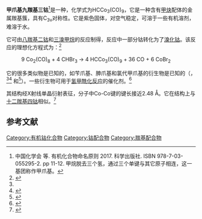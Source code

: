 {{Chembox
| ImageFile1 = HCCo3(CO)9.png
| ImageSize1 = 
| ImageFile2 = HCCo3sample.jpg
| ImageSize2 = 
| ImageAlt = 
| IUPACName = 
| OtherNames = 九羰基甲爪基三钴
|Section1={{Chembox Identifiers
| CASNo = 15664-75-2
| CASNo_Ref = {{cascite|correct|CAS}}
| PubChem = 519159
| PubChem_Comment = wrong formula
| SMILES = [O+]#C[Co-3]12(C#[O+])(C#[O+])[Co-3]3(C#[O+])(C#[O+])(C#[O+])[Co-3]1(C#[O+])(C#[O+])(C#[O+])C23
| StdInChI=1S/9CO.CH.3Co/c9*1-2;;;;/h;;;;;;;;;1H;;;/q9*+1;;3*-3
| StdInChIKey = WPOHNFRRRVAWSE-UHFFFAOYSA-N
  }}
|Section2={{Chembox Properties
| C=10|H=1|Co=3|O=9
| MolarMass =
| Appearance = 紫色固体
| Density = 2.01 g/cm<sup>3</sup>
| MeltingPt = {{convert|105|-|107|C|K}}
| BoilingPt = 
| Solubility = }}
|Section3={{Chembox Hazards
| MainHazards = 
| FlashPt = 
| AutoignitionPt = }}
}}
'''甲爪基九羰基三钴'''<ref>中国化学会 等. 有机化合物命名原则 2017. 科学出版社. ISBN 978-7-03-055295-2. pp 11-12. 甲烷脱去三个氢，通过三个单键与其它原子相连，这一基团称作甲爪基。</ref>是一种{{le|有机钴化合物|organocobalt compound}}，化学式为HCCo<sub>3</sub>(CO)<sub>9</sub>，它是一种含有[[甲炔|甲炔]]配体的金属羰基簇，具有C<sub>3v</sub>对称性。它是紫色固体，对空气稳定，可溶于一些有机溶剂，难溶于水。

它可由[[八羰基二钴|八羰基二钴]]和[[三溴甲烷|三溴甲烷]]的反应制得，反应中一部分钴转化为了[[溴化钴|溴化钴]]。该反应的理想化方程式为：<ref name = InorgSynth>{{cite journal|title = μ<sub>3</sub>-Methylidyne and μ<sub>3</sub>-Benzylidyne-Tris(Tricarbonylcobalt)|first1 = Mara O.|last1 = Nestle|first2 = John E.|last2 = Hallgren|first3 = Dietmar|last3 = Seyferth|authorlink3 = Dietmar Seyferth|first4 = Peter|last4 = Dawson|first5 = Brian H.|last5 = Robinson|authorlink5 = Brian Robinson (chemist)|doi = 10.1002/9780470132517.ch53|journal = [[Inorg._Synth.|Inorg. Synth.]]|year = 1980|volume = 20|pages = 226–229}}</ref>
:9 Co<sub>2</sub>(CO)<sub>8</sub>  +  4 CHBr<sub>3</sub>   →   4 HCCo<sub>3</sub>(CO)<sub>9</sub>  +  36 CO  +  6 CoBr<sub>2</sub>

它的很多类似物是已知的，如苄爪基、胂爪基和氯代甲爪基的衍生物是已知的（{{nowrap|C<sub>6</sub>H<sub>5</sub>CH<sub>2</sub>CCo<sub>3</sub>(CO)<sub>9</sub>}}，<ref name = InorgSynth /><ref>{{cite book|chapter-url = https://books.google.com/books?id=PHAoDwAAQBAJ&pg=PA212|chapter = Cobalt – Carbonyls|pages = 211–213|first1 = Denise M.|last1 = Johns|first2 = Charles A.|last2 = McAuliffe|title = Inorganic Chemistry of the Transition Elements|volume = 5|editor-first = Brian F. G.|editor-last = Johnson|editorlink = Brian F. G. Johnson|publisher = [[Royal_Society_of_Chemistry|Royal Society of Chemistry]]|year = 2007|isbn =  9781847556462}}</ref> {{nowrap|AsCo<sub>3</sub>(CO)<sub>9</sub>}}和{{nowrap|ClCCo<sub>3</sub>(CO)<sub>9</sub>}}<ref>{{cite thesis|first = Alisdair James|last = Brown|degree = PhD|publisher = [[The_University_of_Edinburgh|The University of Edinburgh]]|year = 1995|title = Functionalised Transition Metal Clusters of Cobalt and Osmium|url = https://www.era.lib.ed.ac.uk/bitstream/handle/1842/12847/Brown1995_002.Pdf|access-date = 2020-10-20|archive-date = 2018-12-28|archive-url = https://web.archive.org/web/20181228174605/https://www.era.lib.ed.ac.uk/bitstream/handle/1842/12847/Brown1995_002.Pdf|dead-url = no}}</ref>）。一些衍生物可用于[[氢甲酰化反应|氢甲酰化反应]]的催化剂。<ref>{{cite journal|title = Alkylidynetricobalt nonacarbonyl complexes as hydroformylation catalysts|first1 = Dietmar|last1 = Seyferth|authorlink1 = Dietmar Seyferth|first2 = Howard P.|last2 = Withers|journal = [[Inorg._Chem.|Inorg. Chem.]]|year = 1983|volume = 22|issue = 20|pages = 2931–2936|doi = 10.1021/ic00162a033}}</ref>

其结构经X射线单晶衍射表征，分子中Co-Co键的键长接近2.48 Å。它在结构上与[[十二羰基四钴|十二羰基四钴]]相似。<ref>{{cite journal|journal = [[Acta_Crystallogr._B|Acta Crystallogr. B]]|year = 1981|volume = 37|issue = 7|pages = 1347–1352|doi = 10.1107/S0567740881005906|title = The Structure of Nonacarbonyl-μ<sub>3</sub>-methylidyne-''triangulo''-tricobalt. X-ray and Neutron Diffraction Studies|first1 = P.|last1 = Leung|first2 = P.|last2 = Coppens|first3 = R. K.|last3 = McMullan|first4 = T. F.|last4 = Koetzle}}</ref>

==参考文献==
<references />

[[Category:有机钴化合物|Category:有机钴化合物]]
[[Category:钴配合物|Category:钴配合物]]
[[Category:羰基配合物|Category:羰基配合物]]